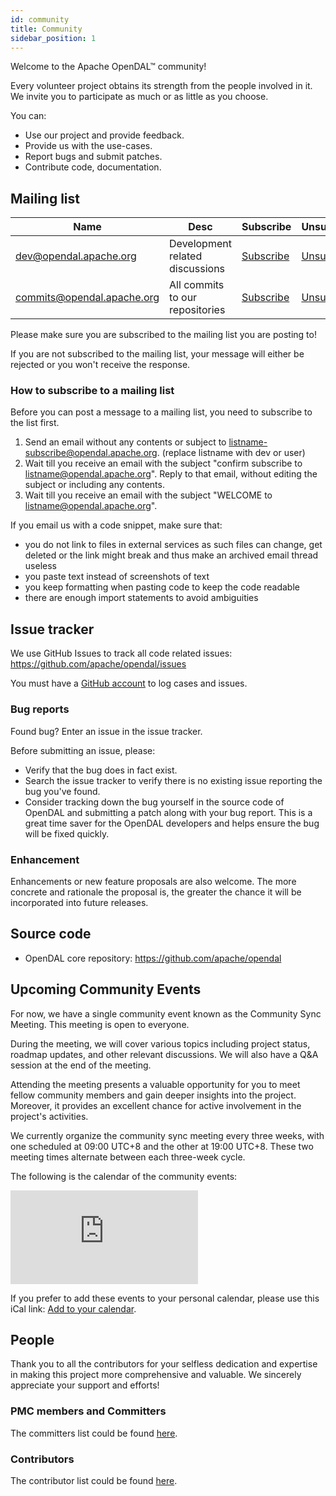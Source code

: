 ```yaml
---
id: community
title: Community
sidebar_position: 1
---
```


Welcome to the Apache OpenDAL™ community!

Every volunteer project obtains its strength from the people involved in it. We invite you to participate as much or as little as you choose.

You can:

* Use our project and provide feedback.
* Provide us with the use-cases.
* Report bugs and submit patches.
* Contribute code, documentation.

## Mailing list

| Name                       | Desc                            | Subscribe                                                | Unsubscribe                                                  | Post                                   | Archive                                                                  |
|----------------------------|---------------------------------|----------------------------------------------------------|--------------------------------------------------------------|----------------------------------------|--------------------------------------------------------------------------|
| dev@opendal.apache.org     | Development related discussions | [Subscribe](mailto:dev-subscribe@opendal.apache.org)     | [Unsubscribe](mailto:dev-unsubscribe@opendal.apache.org)     | [Post](mailto:dev@opendal.apache.org)  | [Archive](https://lists.apache.org/list.html?dev@opendal.apache.org)     |
| commits@opendal.apache.org | All commits to our repositories | [Subscribe](mailto:commits-subscribe@opendal.apache.org) | [Unsubscribe](mailto:commits-unsubscribe@opendal.apache.org) | Read only list                         | [Archive](https://lists.apache.org/list.html?commits@opendal.apache.org) |


Please make sure you are subscribed to the mailing list you are posting to!

If you are not subscribed to the mailing list, your message will either be rejected or you won't receive the response.

### How to subscribe to a mailing list

Before you can post a message to a mailing list, you need to subscribe to the list first.

1. Send an email without any contents or subject to listname-subscribe@opendal.apache.org. (replace listname with dev or user)
2. Wait till you receive an email with the subject "confirm subscribe to listname@opendal.apache.org". Reply to that email, without editing the subject or including any contents.
3. Wait till you receive an email with the subject "WELCOME to listname@opendal.apache.org".

If you email us with a code snippet, make sure that:

* you do not link to files in external services as such files can change, get deleted or the link might break and thus make an archived email thread useless
* you paste text instead of screenshots of text
* you keep formatting when pasting code to keep the code readable
* there are enough import statements to avoid ambiguities

## Issue tracker

We use GitHub Issues to track all code related issues: https://github.com/apache/opendal/issues

You must have a [GitHub account](https://github.com/signup) to log cases and issues.

### Bug reports

Found bug? Enter an issue in the issue tracker.

Before submitting an issue, please:

* Verify that the bug does in fact exist.
* Search the issue tracker to verify there is no existing issue reporting the bug you've found.
* Consider tracking down the bug yourself in the source code of OpenDAL and submitting a patch along with your bug report. This is a great time saver for the OpenDAL developers and helps ensure the bug will be fixed quickly.

### Enhancement

Enhancements or new feature proposals are also welcome. The more concrete and rationale the proposal is, the greater the chance it will be incorporated into future releases.

## Source code

* OpenDAL core repository: https://github.com/apache/opendal

## Upcoming Community Events

For now, we have a single community event known as the Community Sync Meeting.
This meeting is open to everyone.

During the meeting, we will cover various topics including project status,
roadmap updates, and other relevant discussions.
We will also have a Q&A session at the end of the meeting.

Attending the meeting presents a valuable opportunity
for you to meet fellow community members and gain deeper insights into the project.
Moreover, it provides an excellent chance for active involvement in the project's activities.

We currently organize the community sync meeting every three weeks,
with one scheduled at 09:00 UTC+8 and the other at 19:00 UTC+8.
These two meeting times alternate between each three-week cycle.

The following is the calendar of the community events:

<iframe src="https://calendar.google.com/calendar/embed?src=d32a8b1c08fc40d4230e3ce89145fd0e9a1ea4a374893a23ec7bd28ca646db45%40group.calendar.google.com&ctz=Asia%2FShanghai" style={{border: 0, width: "100%", maxWidth: "500px", height: "500px", aspectRatio: 1}} frameBorder="0"></iframe>

If you prefer to add these events to your personal calendar, please use this iCal link:
[Add to your calendar](https://calendar.google.com/calendar/ical/d32a8b1c08fc40d4230e3ce89145fd0e9a1ea4a374893a23ec7bd28ca646db45%40group.calendar.google.com/public/basic.ics).

## People

Thank you to all the contributors for your selfless dedication and expertise
in making this project more comprehensive and valuable.
We sincerely appreciate your support and efforts!

### PMC members and Committers

The committers list could be found [here](https://people.apache.org/phonebook.html?project=opendal).

### Contributors

The contributor list could be found [here](https://github.com/apache/opendal/graphs/contributors/).
